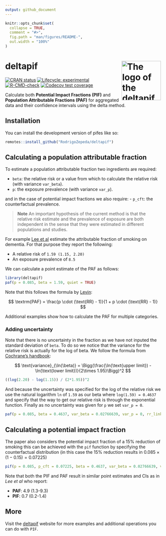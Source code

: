 ```yaml
---
output: github_document
---
```


<!-- README.md is generated from README.Rmd. Please edit that file -->

```r
knitr::opts_chunk$set(
  collapse = TRUE,
  comment = "#>",
  fig.path = "man/figures/README-",
  out.width = "100%"
)
```

# deltapif <img src="man/figures/logo.png" align="right" height="127" alt="The logo of the deltapif method showing an observed and a counterfactual population with coloured squares. A line partitions them in the middle. The image reads 'deltapif'." />

<!-- badges: start -->
[![CRAN status](https://www.r-pkg.org/badges/version/deltapif)](https://CRAN.R-project.org/package=deltapif)
[![Lifecycle: experimental](https://img.shields.io/badge/lifecycle-experimental-orange.svg)](https://lifecycle.r-lib.org/articles/stages.html#experimental)
[![R-CMD-check](https://github.com/RodrigoZepeda/deltapif/actions/workflows/R-CMD-check.yaml/badge.svg)](https://github.com/RodrigoZepeda/deltapif/actions/workflows/R-CMD-check.yaml)
[![Codecov test coverage](https://codecov.io/gh/RodrigoZepeda/pifes/graph/badge.svg)](https://app.codecov.io/gh/RodrigoZepeda/deltapif)
<!-- badges: end -->

Calculate both **Potential Impact Fractions (PIF)** and **Population Attributable Fractions (PAF)**
for aggregated data and their confidence intervals using the delta method. 

## Installation

You can install the development version of pifes like so:

```r
remotes::install_github("RodrigoZepeda/deltapif")
```

## Calculating a population attributable fraction

To estimate a population attributable fraction two
ingredients are required:

- `beta`: the relative risk or a value from which to calculate the relative risk (with variance `var_beta`).
- `p`: the exposure prevalence (with variance `var_p`).

and in the case of potential impact fractions we also require:
- `p_cft`: the counterfactual prevalence.  

> **Note** An important hypothesis of the current method is that
the relative risk estimate and the prevalence of exposure are both independent
in the sense that they were estimated in different populations and studies. 

For example [Lee et al](https://doi.org/10.1001/jamanetworkopen.2022.19672) estimate
the attributable fraction of smoking on dementia. For that purpose they report 
the following:

-  A relative risk of `1.59 (1.15, 2.20)`
-  An exposure prevalence of `8.5`

We can calculate a point estimate of the PAF as follows:

```r
library(deltapif)
paf(p = 0.085, beta = 1.59, quiet = TRUE)
```

Note that this follows the formula by [Levin](https://doi.org/10.1016/j.gloepi.2021.100062):

$$
\textrm{PAF} = \frac{p \cdot (\text{RR} - 1)}{1 + p \cdot (\text{RR} - 1)}
$$

Additional examples show how to calculate the PAF for multiple categories. 

### Adding uncertainty

Note that there is no uncertainty in the fraction as we have not inputed the
standard deviation of `beta`. To do so we notice that the variance for
the relative risk is actually for the log of beta. We follow the formula
from [Cochrane's handbook](https://handbook-5-1.cochrane.org/chapter_7/7_7_3_2_obtaining_standard_deviations_from_standard_errors_and.htm):

$$
\text{variance}_{\ln(\beta)} = \Bigg(\frac{\ln(\text{upper limit}) - \ln(\text{lower limit})}{2\times 1.95}\Bigg)^2
$$

```r
((log(2.20) - log(1.15)) / (2*1.95))^2
```

And because the uncertainty was specified for the log of the relative risk we use
the natural logarithm `ln` of `1.59` as our beta where `log(1.59) = 0.4637` and specify that
the way to get our relative risk is through the exponential function. Finally
as no uncertainty was given for `p` we set `var_p = 0`. 

```r
paf(p = 0.085, beta = 0.4637, var_beta = 0.02766639, var_p = 0, rr_link = exp)
```

## Calculating a potential impact fraction

The paper also considers the potential impact fraction of a 15% reduction of smoking
this can be achieved with the `pif` function by specifying the counterfactual distribution
(in this case the 15% reduction results in  $0.085 \times (1 - 0.15) = 0.07225$)

```r
pif(p = 0.085, p_cft = 0.07225, beta = 0.4637, var_beta = 0.02766639, var_p = 0, rr_link = exp)
```

Note that both the PIF and PAF result in similar point estimates and CIs as in _Lee et al_ 
who report:

- **PAF**: 4.9 (1.3-9.3)
- **PIF**: 0.7 (0.2-1.4)


## More

Visit the [deltapif](https://rodrigozepeda.github.io/deltapif/) website
for more examples and additional operations you can do with `PIF`. 
